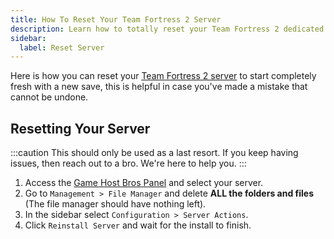```yaml
---
title: How To Reset Your Team Fortress 2 Server
description: Learn how to totally reset your Team Fortress 2 dedicated server.
sidebar:
  label: Reset Server
---
```


Here is how you can reset your [Team Fortress 2 server](https://www.gamehostbros.com/team-fortress-2-server-hosting/) to start completely fresh with a new save, this is helpful in case you've made a mistake that cannot be undone.

## Resetting Your Server

:::caution
This should only be used as a last resort. If you keep having issues, then reach out to a bro. We're here to help you.
:::

<Steps>

1. Access the [Game Host Bros Panel](https://panel.gamehostbros.com/) and select your server.
2. Go to `Management > File Manager` and delete **ALL the folders and files** (The file manager should have nothing left).
3. In the sidebar select `Configuration > Server Actions`.
4. Click `Reinstall Server` and wait for the install to finish.
</Steps>
